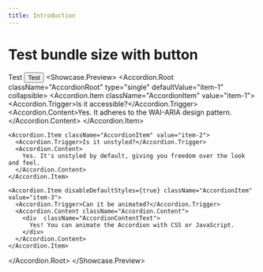 ```yaml
---
title: Introduction
---
```



# Test bundle size with button

<Popover>Test</Popover>
<Button>Test</Button>
<Showcase>
  <Showcase.Preview>
 <Accordion.Root className="AccordionRoot" type="single" defaultValue="item-1" collapsible>
    <Accordion.Item className="AccordionItem" value="item-1">
      <Accordion.Trigger>Is it accessible?</Accordion.Trigger>
      <Accordion.Content>Yes. It adheres to the WAI-ARIA design pattern.</Accordion.Content>
    </Accordion.Item>

    <Accordion.Item className="AccordionItem" value="item-2">
      <Accordion.Trigger>Is it unstyled?</Accordion.Trigger>
      <Accordion.Content>
        Yes. It's unstyled by default, giving you freedom over the look and feel.
      </Accordion.Content>
    </Accordion.Item>

    <Accordion.Item disableDefaultStyles={true} className="AccordionItem" value="item-3">
      <Accordion.Trigger>Can it be animated?</Accordion.Trigger>
      <Accordion.Content className="Accordion.Content">
        <div  className="AccordionContentText">
          Yes! You can animate the Accordion with CSS or JavaScript.
        </div>
      </Accordion.Content>
    </Accordion.Item>

  </Accordion.Root>
  </Showcase.Preview>
</Showcase>
